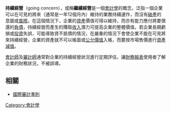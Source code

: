 {{Unreferenced|time=2021-05-06T07:52:10+00:00}}
'''持續經營'''（going concern），或稱'''繼續經營'''是一個[[會計學|會計學]]的概念，泛指一個企業可以在可見的將來（通常是一年12個月內）維持的業務持續運作，而沒有[[破產|破產]]的意圖或[[風險|風險]]。在這個情況下，企業的[[資產|資產]]價值可得以維持，而亦有能力應付將要償還的[[負債|負債]]，持續經營而產生的賺取[[收入|收入]]潛力可提高企業的整體價值。若企業長期虧損或[[投資|投資]]失誤，可能導致資不抵債的情況，在嚴重的情況下會使企業不能在可見將來持續經營，企業的資產就不可以帳面或[[公允價值|公允價值]]入帳，而要按市場售價進行[[資產減值|資產減值]]。

[[會計師|會計師]]及[[審計師|審計師]]通常對企業的持續經營狀況進行定期評估，讓[[財務報表|財務報表]]使用者了解企業的財務狀況，不被誤導。

==相關==
* [[國際審計準則|國際審計準則]]

{{Accounting-stub}}

[[Category:會計學|Category:會計學]]